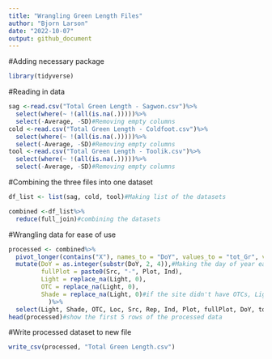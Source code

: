 ```yaml
---
title: "Wrangling Green Length Files"
author: "Bjorn Larson"
date: "2022-10-07"
output: github_document
---
```



#Adding necessary package
```r
library(tidyverse)
```

#Reading in data
```r
sag <-read.csv("Total Green Length - Sagwon.csv")%>%
  select(where(~ !(all(is.na(.)))))%>%
  select(-Average, -SD)#Removing empty columns
cold <-read.csv("Total Green Length - Coldfoot.csv")%>%
  select(where(~ !(all(is.na(.)))))%>%
  select(-Average, -SD)#Removing empty columns
tool <-read.csv("Total Green Length - Toolik.csv")%>%
  select(where(~ !(all(is.na(.)))))%>%
  select(-Average, -SD)#Removing empty columns
```

#Combining the three files into one dataset
```r
df_list <- list(sag, cold, tool)#Making list of the datasets

combined <-df_list%>%
  reduce(full_join)#combining the datasets
```
#Wrangling data for ease of use
```r
processed <- combined%>%
  pivot_longer(contains("X"), names_to = "DoY", values_to = "tot_Gr", values_drop_na = TRUE)%>%
  mutate(DoY = as.integer(substr(DoY, 2, 4)),#Making the day of year easy to use as a variable
         fullPlot = paste0(Src, "-", Plot, Ind),
         Light = replace_na(Light, 0),
         OTC = replace_na(Light, 0),
         Shade = replace_na(Light, 0)#if the site didn't have OTCs, Lights, or Shades, marks as 0 instead of NA
           )%>%
  select(Light, Shade, OTC, Loc, Src, Rep, Ind, Plot, fullPlot, DoY, tot_Gr)
head(processed)#show the first 5 rows of the processed data
```

#Write processed dataset to new file
```r
write_csv(processed, "Total Green Length.csv")
```



